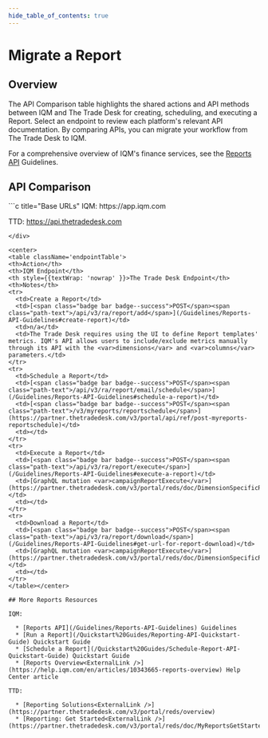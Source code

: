```yaml
---
hide_table_of_contents: true
---
```



# Migrate a Report

## Overview

The API Comparison table highlights the shared actions and API methods between IQM and The Trade Desk for creating, scheduling, and executing a Report. Select an endpoint to review each platform's relevant API documentation. By comparing APIs, you can migrate your workflow from The Trade Desk to IQM.

For a comprehensive overview of IQM's finance services, see the [Reports API](/Guidelines/Reports-API-Guidelines) Guidelines.

## API Comparison

<div class="smallTable">
```c title="Base URLs"
  IQM: https://app.iqm.com
  
  TTD: https://api.thetradedesk.com
```
</div>

<center>
<table className='endpointTable'>
<th>Action</th>
<th>IQM Endpoint</th>
<th style={{textWrap: 'nowrap' }}>The Trade Desk Endpoint</th>
<th>Notes</th>
<tr>
  <td>Create a Report</td>
  <td>[<span class="badge bar badge--success">POST</span><span class="path-text">/api/v3/ra/report/add</span>](/Guidelines/Reports-API-Guidelines#create-report)</td>
  <td>n/a</td>
  <td>The Trade Desk requires using the UI to define Report templates' metrics. IQM's API allows users to include/exclude metrics manually through its API with the <var>dimensions</var> and <var>columns</var> parameters.</td>
</tr>
<tr>
  <td>Schedule a Report</td>
  <td>[<span class="badge bar badge--success">POST</span><span class="path-text">/api/v3/ra/report/email/schedule</span>](/Guidelines/Reports-API-Guidelines#schedule-a-report)</td>
  <td>[<span class="badge bar badge--success">POST</span><span class="path-text">/v3/myreports/reportschedule</span>](https://partner.thetradedesk.com/v3/portal/api/ref/post-myreports-reportschedule)</td>
  <td></td>
</tr>
<tr>
  <td>Execute a Report</td>
  <td>[<span class="badge bar badge--success">POST</span><span class="path-text">/api/v3/ra/report/execute</span>](/Guidelines/Reports-API-Guidelines#execute-a-report)</td>
  <td>[GraphQL mutation <var>campaignReportExecute</var>](https://partner.thetradedesk.com/v3/portal/reds/doc/DimensionSpecificReports#download)</td>
  <td></td>
</tr>
<tr>
  <td>Download a Report</td>
  <td>[<span class="badge bar badge--success">POST</span><span class="path-text">/api/v3/ra/report/download</span>](/Guidelines/Reports-API-Guidelines#get-url-for-report-download)</td>
  <td>[GraphQL mutation <var>campaignReportExecute</var>](https://partner.thetradedesk.com/v3/portal/reds/doc/DimensionSpecificReports#download)</td>
  <td></td>
</tr>
</table></center>

## More Reports Resources

IQM:

  * [Reports API](/Guidelines/Reports-API-Guidelines) Guidelines
  * [Run a Report](/Quickstart%20Guides/Reporting-API-Quickstart-Guide) Quickstart Guide
  * [Schedule a Report](/Quickstart%20Guides/Schedule-Report-API-Quickstart-Guide) Quickstart Guide
  * [Reports Overview<ExternalLink />](https://help.iqm.com/en/articles/10343665-reports-overview) Help Center article

TTD: 

  * [Reporting Solutions<ExternalLink />](https://partner.thetradedesk.com/v3/portal/reds/overview)
  * [Reporting: Get Started<ExternalLink />](https://partner.thetradedesk.com/v3/portal/reds/doc/MyReportsGetStarted)